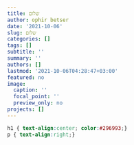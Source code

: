 ```yaml
---
title: שלום
author: ophir betser
date: '2021-10-06'
slug: שלום
categories: []
tags: []
subtitle: ''
summary: ''
authors: []
lastmod: '2021-10-06T04:28:47+03:00'
featured: no
image:
  caption: ''
  focal_point: ''
  preview_only: no
projects: []
---
```



```css
h1 { text-align:center; color:#296993;}
p { text-align:right;}
```
